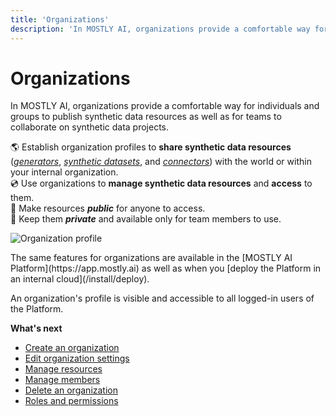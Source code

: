 ```yaml
---
title: 'Organizations'
description: 'In MOSTLY AI, organizations provide a comfortable way for individuals and groups to publish synthetic data resources as well as for teams to collaborate on synthetic data projects.'
---
```



# Organizations

In MOSTLY AI, organizations provide a comfortable way for individuals and groups to publish synthetic data resources as well as for teams to collaborate on synthetic data projects.

🌎 Establish organization profiles to **share synthetic data resources** ([_generators_](/generators), [_synthetic datasets_](/synthetic-datasets), and [_connectors_](/connectors)) with the world or within your internal organization.<br />
💿 Use organizations to **manage synthetic data resources** and **access** to them.<br />
📢 Make resources **_public_** for anyone to access.<br />
🔐 Keep them **_private_** and available only for team members to use.

<Image
    src="/docimages/organizations/organizations.webp"
    alt="Organization profile"
    width={900}
    height={300}
/>

<CustomCallout>
The same features for organizations are available in the [MOSTLY AI Platform](https://app.mostly.ai) as well as when you [deploy the Platform in an internal cloud](/install/deploy).

An organization's profile is visible and accessible to all logged-in users of the Platform.
</CustomCallout>

**What's next**

* [Create an organization](/organizations/create)
* [Edit organization settings](/organizations/edit-settings)
* [Manage resources](/organizations/manage-resources)
* [Manage members](/organizations/manage-members)
* [Delete an organization](/organizations/delete)
* [Roles and permissions](/organizations/roles-and-permissions)
